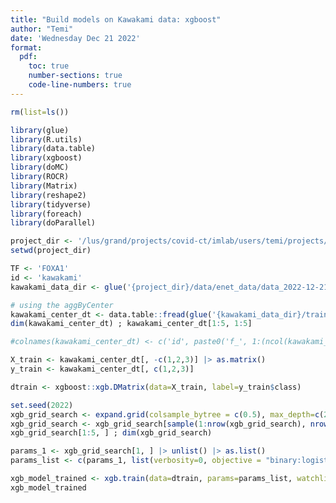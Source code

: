 ```yaml
---
title: "Build models on Kawakami data: xgboost"
author: "Temi"
date: 'Wednesday Dec 21 2022'
format: 
  pdf: 
    toc: true
    number-sections: true
    code-line-numbers: true
---
```


```r
rm(list=ls())

library(glue)
library(R.utils)
library(data.table)
library(xgboost)
library(doMC)
library(ROCR)
library(Matrix)
library(reshape2)
library(tidyverse)
library(foreach)
library(doParallel)

```

```r
project_dir <- '/lus/grand/projects/covid-ct/imlab/users/temi/projects/TFXcan/modeling_pipeline'
setwd(project_dir)

TF <- 'FOXA1'
id <- 'kawakami'
kawakami_data_dir <- glue('{project_dir}/data/enet_data/data_2022-12-21')
```

```r
# using the aggByCenter 
kawakami_center_dt <- data.table::fread(glue('{kawakami_data_dir}/train_enet_2022-12-21.csv.gz'))
dim(kawakami_center_dt) ; kawakami_center_dt[1:5, 1:5]
```

```r
#colnames(kawakami_center_dt) <- c('id', paste0('f_', 1:(ncol(kawakami_center_dt) - 1)))
```

```r
X_train <- kawakami_center_dt[, -c(1,2,3)] |> as.matrix()
y_train <- kawakami_center_dt[, c(1,2,3)]
```


```r
dtrain <- xgboost::xgb.DMatrix(data=X_train, label=y_train$class)
```

```r
set.seed(2022)
xgb_grid_search <- expand.grid(colsample_bytree = c(0.5), max_depth=c(20), eta=c(0.1), gamma=c(20, 50), lambda=c(1, 20), alpha=c(10, 20))
xgb_grid_search <- xgb_grid_search[sample(1:nrow(xgb_grid_search), nrow(xgb_grid_search)), ] #|> unname()
xgb_grid_search[1:5, ] ; dim(xgb_grid_search)
```

```r
params_1 <- xgb_grid_search[1, ] |> unlist() |> as.list()
params_list <- c(params_1, list(verbosity=0, objective = "binary:logistic", eval_metric='auc', booster='gbtree', nthread=56))
```


```r
xgb_model_trained <- xgb.train(data=dtrain, params=params_list, watchlist=list(train=dtrain), nrounds=500, print_every_n = 20, early_stopping_rounds = 20, verbose=2)
xgb_model_trained
```


